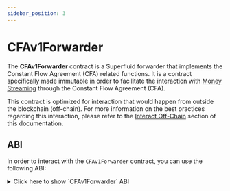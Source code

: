 ```yaml
---
sidebar_position: 3
---
```


# CFAv1Forwarder

The **CFAv1Forwarder** contract is a Superfluid forwarder that implements the Constant Flow Agreement (CFA) related functions.
It is a contract specifically made immutable in order to facilitate the interaction with [Money Streaming](/docs/protocol/money-streaming/overview.mdx) through the Constant Flow Agreement (CFA).

This contract is optimized for interaction that would happen from outside the blockchain (off-chain).
For more information on the best practices regarding this interaction, please refer to the [Interact Off-Chain](docs/protocol/money-streaming/guides/money-streaming-with-super-tokens/interact-off-chain.mdx) section of this documentation.

## ABI

In order to interact with the `CFAv1Forwarder` contract, you can use the following ABI:

<div>
<details>
<summary>Click here to show `CFAv1Forwarder` ABI</summary>
<p>
```json
[
  {
    "inputs": [
      {
        "internalType": "contract ISuperfluid",
        "name": "host",
        "type": "address"
      }
    ],
    "stateMutability": "nonpayable",
    "type": "constructor"
  },
  { "inputs": [], "name": "CFA_FWD_INVALID_FLOW_RATE", "type": "error" },
  {
    "inputs": [
      {
        "internalType": "contract ISuperToken",
        "name": "token",
        "type": "address"
      },
      { "internalType": "address", "name": "sender", "type": "address" },
      { "internalType": "address", "name": "receiver", "type": "address" },
      { "internalType": "int96", "name": "flowrate", "type": "int96" },
      { "internalType": "bytes", "name": "userData", "type": "bytes" }
    ],
    "name": "createFlow",
    "outputs": [{ "internalType": "bool", "name": "", "type": "bool" }],
    "stateMutability": "nonpayable",
    "type": "function"
  },
  {
    "inputs": [
      {
        "internalType": "contract ISuperToken",
        "name": "token",
        "type": "address"
      },
      { "internalType": "address", "name": "sender", "type": "address" },
      { "internalType": "address", "name": "receiver", "type": "address" },
      { "internalType": "bytes", "name": "userData", "type": "bytes" }
    ],
    "name": "deleteFlow",
    "outputs": [{ "internalType": "bool", "name": "", "type": "bool" }],
    "stateMutability": "nonpayable",
    "type": "function"
  },
  {
    "inputs": [
      {
        "internalType": "contract ISuperToken",
        "name": "token",
        "type": "address"
      },
      { "internalType": "address", "name": "account", "type": "address" }
    ],
    "name": "getAccountFlowInfo",
    "outputs": [
      { "internalType": "uint256", "name": "lastUpdated", "type": "uint256" },
      { "internalType": "int96", "name": "flowrate", "type": "int96" },
      { "internalType": "uint256", "name": "deposit", "type": "uint256" },
      { "internalType": "uint256", "name": "owedDeposit", "type": "uint256" }
    ],
    "stateMutability": "view",
    "type": "function"
  },
  {
    "inputs": [
      {
        "internalType": "contract ISuperToken",
        "name": "token",
        "type": "address"
      },
      { "internalType": "address", "name": "account", "type": "address" }
    ],
    "name": "getAccountFlowrate",
    "outputs": [
      { "internalType": "int96", "name": "flowrate", "type": "int96" }
    ],
    "stateMutability": "view",
    "type": "function"
  },
  {
    "inputs": [
      {
        "internalType": "contract ISuperToken",
        "name": "token",
        "type": "address"
      },
      { "internalType": "int96", "name": "flowrate", "type": "int96" }
    ],
    "name": "getBufferAmountByFlowrate",
    "outputs": [
      { "internalType": "uint256", "name": "bufferAmount", "type": "uint256" }
    ],
    "stateMutability": "view",
    "type": "function"
  },
  {
    "inputs": [
      {
        "internalType": "contract ISuperToken",
        "name": "token",
        "type": "address"
      },
      { "internalType": "address", "name": "sender", "type": "address" },
      { "internalType": "address", "name": "receiver", "type": "address" }
    ],
    "name": "getFlowInfo",
    "outputs": [
      { "internalType": "uint256", "name": "lastUpdated", "type": "uint256" },
      { "internalType": "int96", "name": "flowrate", "type": "int96" },
      { "internalType": "uint256", "name": "deposit", "type": "uint256" },
      { "internalType": "uint256", "name": "owedDeposit", "type": "uint256" }
    ],
    "stateMutability": "view",
    "type": "function"
  },
  {
    "inputs": [
      {
        "internalType": "contract ISuperToken",
        "name": "token",
        "type": "address"
      },
      { "internalType": "address", "name": "sender", "type": "address" },
      { "internalType": "address", "name": "flowOperator", "type": "address" }
    ],
    "name": "getFlowOperatorPermissions",
    "outputs": [
      { "internalType": "uint8", "name": "permissions", "type": "uint8" },
      { "internalType": "int96", "name": "flowrateAllowance", "type": "int96" }
    ],
    "stateMutability": "view",
    "type": "function"
  },
  {
    "inputs": [
      {
        "internalType": "contract ISuperToken",
        "name": "token",
        "type": "address"
      },
      { "internalType": "address", "name": "sender", "type": "address" },
      { "internalType": "address", "name": "receiver", "type": "address" }
    ],
    "name": "getFlowrate",
    "outputs": [
      { "internalType": "int96", "name": "flowrate", "type": "int96" }
    ],
    "stateMutability": "view",
    "type": "function"
  },
  {
    "inputs": [
      {
        "internalType": "contract ISuperToken",
        "name": "token",
        "type": "address"
      },
      { "internalType": "address", "name": "flowOperator", "type": "address" }
    ],
    "name": "grantPermissions",
    "outputs": [{ "internalType": "bool", "name": "", "type": "bool" }],
    "stateMutability": "nonpayable",
    "type": "function"
  },
  {
    "inputs": [
      {
        "internalType": "contract ISuperToken",
        "name": "token",
        "type": "address"
      },
      { "internalType": "address", "name": "flowOperator", "type": "address" }
    ],
    "name": "revokePermissions",
    "outputs": [{ "internalType": "bool", "name": "", "type": "bool" }],
    "stateMutability": "nonpayable",
    "type": "function"
  },
  {
    "inputs": [
      {
        "internalType": "contract ISuperToken",
        "name": "token",
        "type": "address"
      },
      { "internalType": "address", "name": "receiver", "type": "address" },
      { "internalType": "int96", "name": "flowrate", "type": "int96" }
    ],
    "name": "setFlowrate",
    "outputs": [{ "internalType": "bool", "name": "", "type": "bool" }],
    "stateMutability": "nonpayable",
    "type": "function"
  },
  {
    "inputs": [
      {
        "internalType": "contract ISuperToken",
        "name": "token",
        "type": "address"
      },
      { "internalType": "address", "name": "sender", "type": "address" },
      { "internalType": "address", "name": "receiver", "type": "address" },
      { "internalType": "int96", "name": "flowrate", "type": "int96" }
    ],
    "name": "setFlowrateFrom",
    "outputs": [{ "internalType": "bool", "name": "", "type": "bool" }],
    "stateMutability": "nonpayable",
    "type": "function"
  },
  {
    "inputs": [
      {
        "internalType": "contract ISuperToken",
        "name": "token",
        "type": "address"
      },
      { "internalType": "address", "name": "sender", "type": "address" },
      { "internalType": "address", "name": "receiver", "type": "address" },
      { "internalType": "int96", "name": "flowrate", "type": "int96" },
      { "internalType": "bytes", "name": "userData", "type": "bytes" }
    ],
    "name": "updateFlow",
    "outputs": [{ "internalType": "bool", "name": "", "type": "bool" }],
    "stateMutability": "nonpayable",
    "type": "function"
  },
  {
    "inputs": [
      {
        "internalType": "contract ISuperToken",
        "name": "token",
        "type": "address"
      },
      { "internalType": "address", "name": "flowOperator", "type": "address" },
      { "internalType": "uint8", "name": "permissions", "type": "uint8" },
      { "internalType": "int96", "name": "flowrateAllowance", "type": "int96" }
    ],
    "name": "updateFlowOperatorPermissions",
    "outputs": [{ "internalType": "bool", "name": "", "type": "bool" }],
    "stateMutability": "nonpayable",
    "type": "function"
  }
]

```
</p>
</details>
</div>

## CFA_FWD_INVALID_FLOW_RATE

```solidity
error CFA_FWD_INVALID_FLOW_RATE()
````

## \_cfa

```solidity
contract IConstantFlowAgreementV1 _cfa
```

## Fn constructor

```solidity
function constructor(
    contract ISuperfluid host
)
    public
```

#### Parameters

| Name   | Type                 | Description |
| :----- | :------------------- | :---------- |
| `host` | contract ISuperfluid |             |

## Fn setFlowrate

```solidity
function setFlowrate(
    contract ISuperToken token,
    address receiver,
    int96 flowrate
)
    external
    returns (bool)
```

#### Parameters

| Name       | Type                 | Description                                                             |
| :--------- | :------------------- | :---------------------------------------------------------------------- |
| `token`    | contract ISuperToken | Super token address                                                     |
| `receiver` | address              | The receiver of the flow                                                |
| `flowrate` | int96                | The wanted flowrate in wad/second. Only positive values are valid here. |

#### Return Values

| Name  | Type | Description |
| :---- | :--- | :---------- |
| `[0]` | bool | bool        |

Sets the given flowrate between msg.sender and a given receiver.
If there's no pre-existing flow and `flowrate` non-zero, a new flow is created.
If there's an existing flow and `flowrate` non-zero, the flowrate of that flow is updated.
If there's an existing flow and `flowrate` zero, the flow is deleted.
If the existing and given flowrate are equal, no action is taken.
On creation of a flow, a "buffer" amount is automatically detracted from the sender account's available balance.
If the sender account is solvent when the flow is deleted, this buffer is redeemed to it.

## Fn setFlowrateFrom

```solidity
function setFlowrateFrom(
    contract ISuperToken token,
    address sender,
    address receiver,
    int96 flowrate
)
    external
    returns (bool)
```

#### Parameters

| Name       | Type                 | Description                                                             |
| :--------- | :------------------- | :---------------------------------------------------------------------- |
| `token`    | contract ISuperToken | Super token address                                                     |
| `sender`   | address              | The sender of the flow                                                  |
| `receiver` | address              | The receiver of the flow                                                |
| `flowrate` | int96                | The wanted flowrate in wad/second. Only positive values are valid here. |

#### Return Values

| Name  | Type | Description |
| :---- | :--- | :---------- |
| `[0]` | bool | bool        |

Like `setFlowrate`, but can be invoked by an account with flowOperator permissions
on behalf of the sender account.

## Fn getFlowrate

```solidity
function getFlowrate(
    contract ISuperToken token,
    address sender,
    address receiver
)
    external
    returns (int96 flowrate)
```

_Currently, only 0 or 1 flows can exist between 2 accounts. This may change in the future._

#### Parameters

| Name       | Type                 | Description              |
| :--------- | :------------------- | :----------------------- |
| `token`    | contract ISuperToken | Super token address      |
| `sender`   | address              | The sender of the flow   |
| `receiver` | address              | The receiver of the flow |

#### Return Values

| Name       | Type  | Description                                                                        |
| :--------- | :---- | :--------------------------------------------------------------------------------- |
| `flowrate` | int96 | The flowrate from the sender to the receiver account. Returns 0 if no flow exists. |

Get the flowrate of the flow between 2 accounts if exists.

## Fn getFlowInfo

```solidity
function getFlowInfo(
    contract ISuperToken token,
    address sender,
    address receiver
)
    external
    returns (uint256 lastUpdated, int96 flowrate, uint256 deposit, uint256 owedDeposit)
```

#### Parameters

| Name       | Type                 | Description              |
| :--------- | :------------------- | :----------------------- |
| `token`    | contract ISuperToken | Super token address      |
| `sender`   | address              | The sender of the flow   |
| `receiver` | address              | The receiver of the flow |

#### Return Values

| Name          | Type    | Description                                                              |
| :------------ | :------ | :----------------------------------------------------------------------- |
| `lastUpdated` | uint256 | Timestamp of last update (flowrate change) or zero if no flow exists     |
| `flowrate`    | int96   | Current flowrate of the flow or zero if no flow exists                   |
| `deposit`     | uint256 | Deposit amount locked as security buffer during the lifetime of the flow |
| `owedDeposit` | uint256 | Extra deposit amount borrowed to a SuperApp receiver by the flow sender  |

Get all available information about a flow (if exists).
If only the flowrate is needed, consider using `getFlowrate` instead.

## Fn getBufferAmountByFlowrate

```solidity
function getBufferAmountByFlowrate(
    contract ISuperToken token,
    int96 flowrate
)
    external
    returns (uint256 bufferAmount)
```

#### Parameters

| Name       | Type                 | Description                                            |
| :--------- | :------------------- | :----------------------------------------------------- |
| `token`    | contract ISuperToken | Super token address                                    |
| `flowrate` | int96                | The flowrate for which the buffer amount is calculated |

#### Return Values

| Name           | Type    | Description                                             |
| :------------- | :------ | :------------------------------------------------------ |
| `bufferAmount` | uint256 | The buffer amount required for the given configuration. |

Get the buffer amount required for the given token and flowrate.
This amount can vary based on the combination of token, flowrate and chain being queried.
The result for a given set of parameters can change over time,
because it depends on governance configurable protocol parameters.
Changes of the required buffer amount affect only flows created or updated after the change.

## Fn getAccountFlowrate

```solidity
function getAccountFlowrate(
    contract ISuperToken token,
    address account
)
    external
    returns (int96 flowrate)
```

#### Parameters

| Name      | Type                 | Description         |
| :-------- | :------------------- | :------------------ |
| `token`   | contract ISuperToken | Super token address |
| `account` | address              | Account to query    |

#### Return Values

| Name       | Type  | Description                                                                               |
| :--------- | :---- | :---------------------------------------------------------------------------------------- |
| `flowrate` | int96 | The net flowrate (aggregate incoming minus aggregate outgoing flowrate), can be negative. |

Get the net flowrate of an account.

## Fn getAccountFlowInfo

```solidity
function getAccountFlowInfo(
    contract ISuperToken token,
    address account
)
    external
    returns (uint256 lastUpdated, int96 flowrate, uint256 deposit, uint256 owedDeposit)
```

#### Parameters

| Name      | Type                 | Description         |
| :-------- | :------------------- | :------------------ |
| `token`   | contract ISuperToken | Super token address |
| `account` | address              | Account to query    |

#### Return Values

| Name          | Type    | Description                                                                                |
| :------------ | :------ | :----------------------------------------------------------------------------------------- |
| `lastUpdated` | uint256 | Timestamp of last update of a flow to or from the account (flowrate change)                |
| `flowrate`    | int96   | Current net aggregate flowrate                                                             |
| `deposit`     | uint256 | Aggregate deposit amount currently locked as security buffer for outgoing flows            |
| `owedDeposit` | uint256 | Aggregate extra deposit amount currently borrowed to SuperApps receiving from this account |

Get aggregated flow information (if any exist) of an account.
If only the net flowrate is needed, consider using `getAccountFlowrate` instead.

## Fn createFlow

```solidity
function createFlow(
    contract ISuperToken token,
    address sender,
    address receiver,
    int96 flowrate,
    bytes userData
)
    external
    returns (bool)
```

#### Parameters

| Name       | Type                 | Description                                                          |
| :--------- | :------------------- | :------------------------------------------------------------------- |
| `token`    | contract ISuperToken | Super token address                                                  |
| `sender`   | address              | Sender address of the flow                                           |
| `receiver` | address              | Receiver address of the flow                                         |
| `flowrate` | int96                | The flowrate in wad/second to be set initially                       |
| `userData` | bytes                | (optional) User data to be set. Should be set to zero if not needed. |

#### Return Values

| Name  | Type | Description |
| :---- | :--- | :---------- |
| `[0]` | bool | bool        |

Low-level wrapper of createFlow/createFlowByOperator.
If the address of msg.sender is not the same as the address of the `sender` argument,
createFlowByOperator is used internally. In this case msg.sender needs to have permission to create flows
on behalf of the given sender account with sufficient flowRateAllowance.
Currently, only 1 flow can exist between 2 accounts, thus `createFlow` will fail if one already exists.

## Fn updateFlow

```solidity
function updateFlow(
    contract ISuperToken token,
    address sender,
    address receiver,
    int96 flowrate,
    bytes userData
)
    external
    returns (bool)
```

#### Parameters

| Name       | Type                 | Description                                                          |
| :--------- | :------------------- | :------------------------------------------------------------------- |
| `token`    | contract ISuperToken | Super token address                                                  |
| `sender`   | address              | Sender address of the flow                                           |
| `receiver` | address              | Receiver address of the flow                                         |
| `flowrate` | int96                | The flowrate in wad/second the flow should be updated to             |
| `userData` | bytes                | (optional) User data to be set. Should be set to zero if not needed. |

#### Return Values

| Name  | Type | Description |
| :---- | :--- | :---------- |
| `[0]` | bool | bool        |

Low-level wrapper if updateFlow/updateFlowByOperator.
If the address of msg.sender doesn't match the address of the `sender` argument,
updateFlowByOperator is invoked. In this case msg.sender needs to have permission to update flows
on behalf of the given sender account with sufficient flowRateAllowance.

## Fn deleteFlow

```solidity
function deleteFlow(
    contract ISuperToken token,
    address sender,
    address receiver,
    bytes userData
)
    external
    returns (bool)
```

#### Parameters

| Name       | Type                 | Description                                                          |
| :--------- | :------------------- | :------------------------------------------------------------------- |
| `token`    | contract ISuperToken | Super token address                                                  |
| `sender`   | address              | Sender address of the flow                                           |
| `receiver` | address              | Receiver address of the flow                                         |
| `userData` | bytes                | (optional) User data to be set. Should be set to zero if not needed. |

#### Return Values

| Name  | Type | Description |
| :---- | :--- | :---------- |
| `[0]` | bool | bool        |

Low-level wrapper of deleteFlow/deleteFlowByOperator.
If msg.sender isn't the same as sender address, msg.sender needs to have permission
to delete flows on behalf of the given sender account.

## Fn grantPermissions

```solidity
function grantPermissions(
    contract ISuperToken token,
    address flowOperator
)
    external
    returns (bool)
```

#### Parameters

| Name           | Type                 | Description                              |
| :------------- | :------------------- | :--------------------------------------- |
| `token`        | contract ISuperToken | Super token address                      |
| `flowOperator` | address              | Account to which permissions are granted |

#### Return Values

| Name  | Type | Description |
| :---- | :--- | :---------- |
| `[0]` | bool | bool        |

Grants a flowOperator permission to create/update/delete flows on behalf of msg.sender.
In order to restrict what a flowOperator can or can't do, the flowOperator account
should be a contract implementing the desired restrictions.

## Fn revokePermissions

```solidity
function revokePermissions(
    contract ISuperToken token,
    address flowOperator
)
    external
    returns (bool)
```

#### Parameters

| Name           | Type                 | Description                                |
| :------------- | :------------------- | :----------------------------------------- |
| `token`        | contract ISuperToken | Super token address                        |
| `flowOperator` | address              | Account from which permissions are revoked |

#### Return Values

| Name  | Type | Description |
| :---- | :--- | :---------- |
| `[0]` | bool | bool        |

Revokes all permissions previously granted to a flowOperator by msg.sender.
Revocation doesn't undo or reset flows previously created/updated by the flowOperator.
In order to be sure about the state of flows at the time of revocation, you need to check that state
either in the same transaction or after this transaction.

## Fn updateFlowOperatorPermissions

```solidity
function updateFlowOperatorPermissions(
    contract ISuperToken token,
    address flowOperator,
    uint8 permissions,
    int96 flowrateAllowance
)
    external
    returns (bool)
```

#### Parameters

| Name                | Type                 | Description                                                                              |
| :------------------ | :------------------- | :--------------------------------------------------------------------------------------- |
| `token`             | contract ISuperToken | Super token address                                                                      |
| `flowOperator`      | address              | Account for which permissions are set on behalf of msg.sender                            |
| `permissions`       | uint8                | Bitmask for create/update/delete permission flags. See library `FlowOperatorDefinitions` |
| `flowrateAllowance` | int96                | Max. flowrate in wad/second the operator can set for individual flows.                   |

#### Return Values

| Name  | Type | Description |
| :---- | :--- | :---------- |
| `[0]` | bool | bool        |

Low-level wrapper of `IConstantFlowAgreementV1.updateFlowOperatorPermissions`
flowrateAllowance does NOT restrict the net flowrate a flowOperator is able to set.
In order to restrict that, flowOperator needs to be a contract implementing the wanted limitations.

## Fn getFlowOperatorPermissions

```solidity
function getFlowOperatorPermissions(
    contract ISuperToken token,
    address sender,
    address flowOperator
)
    external
    returns (uint8 permissions, int96 flowrateAllowance)
```

#### Parameters

| Name           | Type                 | Description                                          |
| :------------- | :------------------- | :--------------------------------------------------- |
| `token`        | contract ISuperToken | Super token address                                  |
| `sender`       | address              | The account which (possiby) granted permissions      |
| `flowOperator` | address              | Account to which (possibly) permissions were granted |

#### Return Values

| Name                | Type  | Description                                                                           |
| :------------------ | :---- | :------------------------------------------------------------------------------------ |
| `permissions`       | uint8 | A bitmask of the permissions currently granted (or not) by `sender` to `flowOperator` |
| `flowrateAllowance` | int96 | Max. flowrate in wad/second the flowOperator can set for individual flows.            |

Get the currently set permissions granted to the given flowOperator by the given sender account.

## Fn \_setFlowrateFrom

```solidity
function _setFlowrateFrom(
    contract ISuperToken token,
    address sender,
    address receiver,
    int96 flowrate
)
    internal
    returns (bool)
```

#### Parameters

| Name       | Type                 | Description |
| :--------- | :------------------- | :---------- |
| `token`    | contract ISuperToken |             |
| `sender`   | address              |             |
| `receiver` | address              |             |
| `flowrate` | int96                |             |

## Fn \_createFlow

```solidity
function _createFlow(
    contract ISuperToken token,
    address sender,
    address receiver,
    int96 flowrate,
    bytes userData
)
    internal
    returns (bool)
```

#### Parameters

| Name       | Type                 | Description |
| :--------- | :------------------- | :---------- |
| `token`    | contract ISuperToken |             |
| `sender`   | address              |             |
| `receiver` | address              |             |
| `flowrate` | int96                |             |
| `userData` | bytes                |             |

## Fn \_updateFlow

```solidity
function _updateFlow(
    contract ISuperToken token,
    address sender,
    address receiver,
    int96 flowrate,
    bytes userData
)
    internal
    returns (bool)
```

#### Parameters

| Name       | Type                 | Description |
| :--------- | :------------------- | :---------- |
| `token`    | contract ISuperToken |             |
| `sender`   | address              |             |
| `receiver` | address              |             |
| `flowrate` | int96                |             |
| `userData` | bytes                |             |

## Fn \_deleteFlow

```solidity
function _deleteFlow(
    contract ISuperToken token,
    address sender,
    address receiver,
    bytes userData
)
    internal
    returns (bool)
```

#### Parameters

| Name       | Type                 | Description |
| :--------- | :------------------- | :---------- |
| `token`    | contract ISuperToken |             |
| `sender`   | address              |             |
| `receiver` | address              |             |
| `userData` | bytes                |             |

## Fn \_updateFlowOperatorPermissions

```solidity
function _updateFlowOperatorPermissions(
    contract ISuperToken token,
    address flowOperator,
    uint8 permissions,
    int96 flowrateAllowance
)
    internal
    returns (bool)
```

#### Parameters

| Name                | Type                 | Description |
| :------------------ | :------------------- | :---------- |
| `token`             | contract ISuperToken |             |
| `flowOperator`      | address              |             |
| `permissions`       | uint8                |             |
| `flowrateAllowance` | int96                |             |
